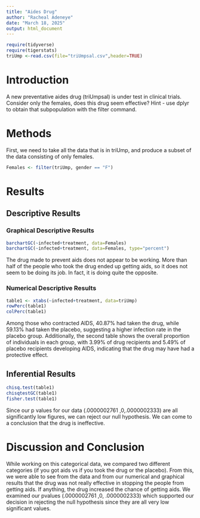 ```yaml
---
title: "Aides Drug"
author: "Racheal Adeneye"
date: "March 18, 2025"
output: html_document
---
```


```r
require(tidyverse)
require(tigerstats)
triUmp <-read.csv(file="triUmpsal.csv",header=TRUE)
```

# Introduction

<!--In this section you explain what you are trying to show.  Where did the data come from?  What is the research or other question you are trying to answer?.  If you skimp in this section expect to be marked down in your grade. Paint a picture of the project a couple of paragraphs is expected!-->

A new  preventative aides drug (triUmpsal) is under test in clinical trials. Consider only the females, does this drug seem effective?  Hint - use dplyr to obtain that subpopulation with the filter command.

# Methods

<!--Decide on your methods:  use "variable analysis" or other appropriate descriptors.  Make sure to choose at least one graphical method and at least one numerical method. Discuss what data manipulations may be needed for example subsetting or other binning procedures and what sort of graphical displays and inferential tools will be used!-->

First, we need to take all the data that is in triUmp, and produce a subset of the data consisting of only females.

```r
Females <- filter(triUmp, gender == "F")
```


# Results

<!--Divide this section into two sub-sections:  One for your descriptive  results and one for your inferential results.!-->

## Descriptive Results

### Graphical Descriptive Results

<!--Graphical results here.  Make sure to show your code.  Provide appropriate labels for axes, giving units if possible, and provide a good title for the graph, too.  Use the graphical results to describe the patterns if any that exist in the data as focused toward the research question. Bottom line is to explain the features of the graph that are relevant to conforming or departing to what is expected by your null hypothesis !-->

```r
barchartGC(~infected+treatment, data=Females)
barchartGC(~infected+treatment, data=Females, type="percent")
```

The drug made to prevent aids does not appear to be working. More than half of the people who took the drug ended up getting aids, so it does not seem to be doing its job. In fact, it is doing quite the opposite.

### Numerical Descriptive Results

<!--Numerical results go here. Use the numerical results to describe the patterns if any that exist in the data as focused toward the research question!-->

```r
table1 <- xtabs(~infected+treatment, data=triUmp)
rowPerc(table1)
colPerc(table1)
```
Among those who contracted AIDS, 40.87% had taken the drug, while 59.13% had taken the placebo, suggesting a higher infection rate in the placebo group. Additionally, the second table shows the overall proportion of individuals in each group, with 3.99% of drug recipients and 5.49% of placebo recipients developing AIDS, indicating that the drug may have had a protective effect.

## Inferential Results

<!--State hypothesis clearly.  Make sure your discussion of the inferential test covers all the aspects that the test output produces, such as test statistic, p-value etc.  Make a decision about the null hypothesis, explain the assumptions on which the selected test/procedure was based, and why the chosen procedure satisfys the assumptions and is appropriate to answer the research question!-->

```r
chisq.test(table1)
chisqtestGC(table1)
fisher.test(table1)
```
Since our p values for our data (.0000002761 ,0,.0000002333) are all significantly low figures, we can reject our null hypothesis. We can come to a conclusion that the drug is ineffective.

# Discussion and Conclusion

<!--Discussion and conclusion here.  If you found a relationship be sure to consider whether the relationship occurs because one of the variavbles causes the other, or whether they perhasps are related for some other reason.  Watch the chapter 6 videos from the GeorgeTown videos collection.!-->

While working on this categorical data, we compared two different categories (if you got aids vs if you took the drug or the placebo). From this, we were able to see from the data and from our numerical and graphical results that the drug was not really effective in stopping the people from getting aids. If anything, the drug increased the chance of getting aids. We examined our pvalues (.0000002761 ,0, .0000002333) which supported our decision in rejecting the null hypothesis since they are all very low significant values.